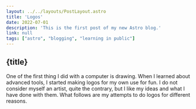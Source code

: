 ```yaml
---
layout: ../../layouts/PostLayout.astro
title: 'Logos'
date: 2022-07-01
description: 'This is the first post of my new Astro blog.'
link: null
tags: ["astro", "blogging", "learning in public"]
---
```


## {title}

One of the first thing I did with a computer is drawing. When I learned about advanced tools, I started making logos for my own use for fun. I do not consider myself an artist, quite the contrary, but I like my ideas and what I have done with them. What follows are my attempts to do logos for different reasons.


<!--Add logos with context-->

